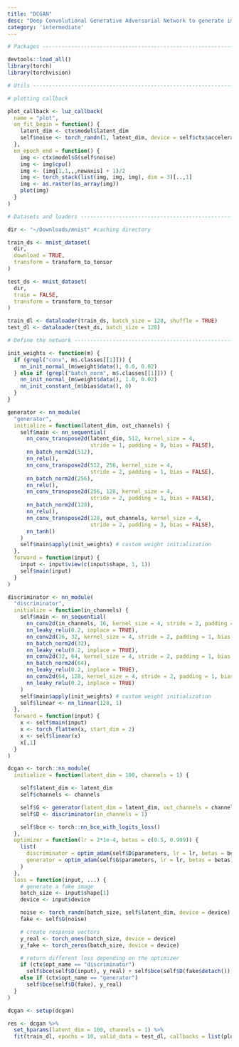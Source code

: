 ```yaml
---
title: "DCGAN"
desc: "Deep Convolutional Generative Adversarial Network to generate images."
category: 'intermediate'
---
```



```r
# Packages ----------------------------------------------------------------

devtools::load_all()
library(torch)
library(torchvision)

# Utils -------------------------------------------------------------------

# plotting callback

plot_callback <- luz_callback(
  name = "plot",
  on_fit_begin = function() {
    latent_dim <- ctx$model$latent_dim
    self$noise <- torch_randn(1, latent_dim, device = self$ctx$accelerator$device)
  },
  on_epoch_end = function() {
    img <- ctx$model$G(self$noise)
    img <- img$cpu()
    img <- (img[1,1,,,newaxis] + 1)/2
    img <- torch_stack(list(img, img, img), dim = 3)[..,1]
    img <- as.raster(as_array(img))
    plot(img)
  }
)

# Datasets and loaders ----------------------------------------------------

dir <- "~/Downloads/mnist" #caching directory

train_ds <- mnist_dataset(
  dir,
  download = TRUE,
  transform = transform_to_tensor
)

test_ds <- mnist_dataset(
  dir,
  train = FALSE,
  transform = transform_to_tensor
)

train_dl <- dataloader(train_ds, batch_size = 128, shuffle = TRUE)
test_dl <- dataloader(test_ds, batch_size = 128)

# Define the network ------------------------------------------------------

init_weights <- function(m) {
  if (grepl("conv", m$.classes[[1]])) {
    nn_init_normal_(m$weight$data(), 0.0, 0.02)
  } else if (grepl("batch_norm", m$.classes[[1]])) {
    nn_init_normal_(m$weight$data(), 1.0, 0.02)
    nn_init_constant_(m$bias$data(), 0)
  }
}

generator <- nn_module(
  "generator",
  initialize = function(latent_dim, out_channels) {
    self$main <- nn_sequential(
      nn_conv_transpose2d(latent_dim, 512, kernel_size = 4,
                          stride = 1, padding = 0, bias = FALSE),
      nn_batch_norm2d(512),
      nn_relu(),
      nn_conv_transpose2d(512, 256, kernel_size = 4,
                          stride = 2, padding = 1, bias = FALSE),
      nn_batch_norm2d(256),
      nn_relu(),
      nn_conv_transpose2d(256, 128, kernel_size = 4,
                          stride = 2, padding = 1, bias = FALSE),
      nn_batch_norm2d(128),
      nn_relu(),
      nn_conv_transpose2d(128, out_channels, kernel_size = 4,
                          stride = 2, padding = 3, bias = FALSE),
      nn_tanh()
    )
    self$main$apply(init_weights) # custom weight initialization
  },
  forward = function(input) {
    input <- input$view(c(input$shape, 1, 1))
    self$main(input)
  }
)

discriminator <- nn_module(
  "discriminator",
  initialize = function(in_channels) {
    self$main <- nn_sequential(
      nn_conv2d(in_channels, 16, kernel_size = 4, stride = 2, padding = 1, bias = FALSE),
      nn_leaky_relu(0.2, inplace = TRUE),
      nn_conv2d(16, 32, kernel_size = 4, stride = 2, padding = 1, bias = FALSE),
      nn_batch_norm2d(32),
      nn_leaky_relu(0.2, inplace = TRUE),
      nn_conv2d(32, 64, kernel_size = 4, stride = 2, padding = 1, bias = FALSE),
      nn_batch_norm2d(64),
      nn_leaky_relu(0.2, inplace = TRUE),
      nn_conv2d(64, 128, kernel_size = 4, stride = 2, padding = 1, bias = FALSE),
      nn_leaky_relu(0.2, inplace = TRUE)
    )
    self$main$apply(init_weights) # custom weight initialization
    self$linear <- nn_linear(128, 1)
  },
  forward = function(input) {
    x <- self$main(input)
    x <- torch_flatten(x, start_dim = 2)
    x <- self$linear(x)
    x[,1]
  }
)

dcgan <- torch::nn_module(
  initialize = function(latent_dim = 100, channels = 1) {

    self$latent_dim <- latent_dim
    self$channels <- channels

    self$G <- generator(latent_dim = latent_dim, out_channels = channels)
    self$D <- discriminator(in_channels = 1)

    self$bce <- torch::nn_bce_with_logits_loss()
  },
  optimizer = function(lr = 2*1e-4, betas = c(0.5, 0.999)) {
    list(
      discriminator = optim_adam(self$D$parameters, lr = lr, betas = betas),
      generator = optim_adam(self$G$parameters, lr = lr, betas = betas)
    )
  },
  loss = function(input, ...) {
    # generate a fake image
    batch_size <- input$shape[1]
    device <- input$device

    noise <- torch_randn(batch_size, self$latent_dim, device = device)
    fake <- self$G(noise)

    # create response vectors
    y_real <- torch_ones(batch_size, device = device)
    y_fake <- torch_zeros(batch_size, device = device)

    # return different loss depending on the optimizer
    if (ctx$opt_name == "discriminator")
      self$bce(self$D(input), y_real) + self$bce(self$D(fake$detach()), y_fake)
    else if (ctx$opt_name == "generator")
      self$bce(self$D(fake), y_real)
  }
)

dcgan <- setup(dcgan)

res <- dcgan %>%
  set_hparams(latent_dim = 100, channels = 1) %>%
  fit(train_dl, epochs = 10, valid_data = test_dl, callbacks = list(plot_callback))

```

